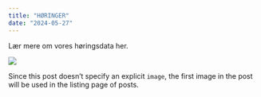 ```yaml
---
title: "HØRINGER"
date: "2024-05-27"
---
```


Lær mere om vores høringsdata her.

![](thumbnail.jpg)

Since this post doesn't specify an explicit `image`, the first image in the post will be used in the listing page of posts.
